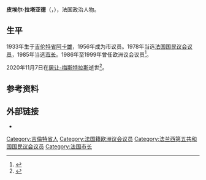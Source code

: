 {{Infobox officeholder
| name          = 皮埃尔·拉塔亚德
| native_name   = Pierre Lataillade
| image         = 
| caption       = 
| birth_date    = 1933年4月27日
| birth_place   = [[法国|法国]][[阿卡雄|阿卡雄]]
| death_date    = {{Death date and age|df=y|2020|11|07|1933|04|27}}
| death_place   = 法国[[居让-梅斯特拉斯|居让-梅斯特拉斯]]
| office        = [[歐洲議會議員|欧洲议会议员]]
| term_start    = 1997年9月2日
| term_end      = 1999年7月19日
| term_start1   = 1986年3月20日
| term_end1     = 1994年7月18日
| office2       = [[國民議會_(法國)|法国国民议会议员]]
| term_start2   = 1978年3月19日
| term_end2     = 1981年5月22日
| constituency2 = 吉伦特第7选区
| office3       = [[阿卡雄|阿卡雄]][[市长_(法国)|市长]]
| term_start3   = 1985年
| term_end3     = 2001年3月18日
| predecessor3  = 
| successor3    = 伊夫·弗隆
| nationality   = 法国
| occupation    = 政治人物
| years_active  = 
| known_for     = 
| party         = [[保衛共和聯盟|保衛共和聯盟]]
}}
'''皮埃尔·拉塔亚德'''（{{lang-fr|Pierre Lataillade}}，{{bd|1933年|4月27日|2020年|11月7日|catIdx=Lataillade}}），法国政治人物。
==生平==
1933年生于[[吉伦特省|吉伦特省]][[阿卡雄|阿卡雄]]，1956年成为市议员。1978年当选[[國民議會_(法國)|法国国民议会议员]]，1985年当选[[市长_(法国)|市长]]。1986年至1999年曾任欧洲议会议员<ref>{{cite web |title=4th parliamentary term |url=https://www.europarl.europa.eu/meps/en/1021/PIERRE_LATAILLADE/history/4 |publisher=EP |accessdate=2020-11-12 |language=en |archive-date=2020-12-29 |archive-url=https://web.archive.org/web/20201229114718/https://www.europarl.europa.eu/meps/en/1021/PIERRE_LATAILLADE/history/4 |dead-url=no }}</ref>。

2020年11月7日在[[居让-梅斯特拉斯|居让-梅斯特拉斯]]逝世<ref>{{cite web|url=https://www.sudouest.fr/2020/11/07/arcachon-l-ancien-maire-pierre-lataillade-est-decede-8053097-2733.php|title=Arcachon: l’ancien maire Pierre Lataillade est décédé|date=2020-11-07|work=Sud Ouest|language=fr|access-date=2020-11-12|archive-date=2020-11-16|archive-url=https://web.archive.org/web/20201116192702/https://www.sudouest.fr/2020/11/07/arcachon-l-ancien-maire-pierre-lataillade-est-decede-8053097-2733.php|dead-url=no}}</ref>。

==参考资料==
{{reflist}}
==外部链接==
*{{cite web|url=http://www2.assemblee-nationale.fr/sycomore/fiche/(num_dept)/4389|title=皮埃尔·拉塔亚德|work=国民议会|language=fr|access-date=2020-11-12|archive-date=2020-11-17|archive-url=https://web.archive.org/web/20201117232028/http://www2.assemblee-nationale.fr/sycomore/fiche/(num_dept)/4389|dead-url=no}}
{{DEFAULTSORT:Lataillade, Pierre}}
[[Category:吉倫特省人|Category:吉倫特省人]]
[[Category:法国籍欧洲议会议员|Category:法国籍欧洲议会议员]]
[[Category:法兰西第五共和国国民议会议员|Category:法兰西第五共和国国民议会议员]]
[[Category:法国市长|Category:法国市长]]
{{法国政治人物小作品}}